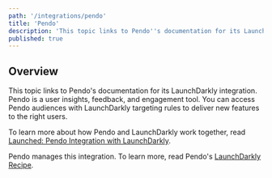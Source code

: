 ```yaml
---
path: '/integrations/pendo'
title: 'Pendo'
description: 'This topic links to Pendo''s documentation for its LaunchDarkly integration. Pendo is a user insights, feedback, and engagement tool.'
published: true
---
```



## Overview

This topic links to Pendo's documentation for its LaunchDarkly integration. Pendo is a user insights, feedback, and engagement tool. You can access Pendo audiences with LaunchDarkly targeting rules to deliver new features to the right users.

To learn more about how Pendo and LaunchDarkly work together, read [Launched: Pendo Integration with LaunchDarkly](https://launchdarkly.com/blog/launched-pendo-integration-with-launchdarkly/).

Pendo manages this integration. To learn more, read Pendo's [LaunchDarkly Recipe](https://support.pendo.io/hc/en-us/articles/360032592312-LaunchDarkly-Recipe-Automate-the-feature-release-process).
